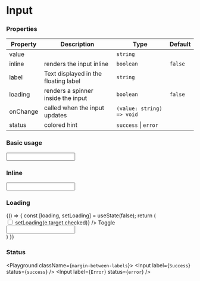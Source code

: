 
# Input

### Properties

| Property | Description                                   | Type                                   | Default |
| -------- | --------------------------------------------- | -------------------------------------- | ------- |
| value    |                                               | `string`                               |         |
| inline   | renders the input inline                      | `boolean`                              | `false` |
| label    | Text displayed in the floating label          | `string`                               |         |
| loading  | renders a spinner inside the input            | `boolean`                              | `false` |
| onChange | called when the input updates                 | `(value: string) => void`              |         |
| status   | colored hint                                  | `success` \| `error`                   |         |


### Basic usage

<Playground>
  <Input label={`Name`} />
</Playground>


### Inline

<Playground>
  <Input label={`Name`} inline />
</Playground>

### Loading

<Playground>
  {() => {
    const [loading, setLoading] = useState(false);
    return (
      <div>
        <div>
          <label>
            <input type="checkbox" onChange={(e) => setLoading(e.target.checked)} />
            <span>Toggle</span>
          </label>
        </div>
        <Input label={`Name`} loading={loading} />
      </div>
    )
  }}
</Playground>

### Status

<Playground className={`margin-between-labels`}>
  <Input label={`Success`} status={`success`} />
  <Input label={`Error`} status={`error`} />
</Playground>
